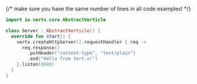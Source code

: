 {/* make sure you have the same number of lines in all code examples! */}

```kotlin
import io.vertx.core.AbstractVerticle

class Server : AbstractVerticle() {
  override fun start() {
    vertx.createHttpServer().requestHandler { req ->
      req.response()
        .putHeader("content-type", "text/plain")
        .end("Hello from Vert.x!")
    }.listen(8080)
  }
}
```
